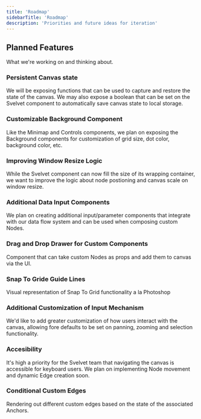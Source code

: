 ```yaml
---
title: 'Roadmap'
sidebarTitle: 'Roadmap'
description: 'Priorities and future ideas for iteration'
---
```


## Planned Features

What we're working on and thinking about.

### Persistent Canvas state

We will be exposing functions that can be used to capture and restore the state of the canvas. We may also expose a boolean that can be set on the Svelvet component to automatically save canvas state to local storage.

### Customizable Background Component

Like the Minimap and Controls components, we plan on exposing the Background components for customization of grid size, dot color, background color, etc.

### Improving Window Resize Logic

While the Svelvet component can now fill the size of its wrapping container, we want to improve the logic about node postioning and canvas scale on window resize.

### Additional Data Input Components

We plan on creating additional input/parameter components that integrate with our data flow system and can be used when composing custom Nodes.

### Drag and Drop Drawer for Custom Components

Component that can take custom Nodes as props and add them to canvas via the UI.

### Snap To Gride Guide Lines

Visual representation of Snap To Grid functionality a la Photoshop

### Additional Customization of Input Mechanism

We'd like to add greater customization of how users interact with the canvas, allowing fore defaults to be set on panning, zooming and selection functionality.

### Accesibility

It's high a priority for the Svelvet team that navigating the canvas is accessible for keyboard users. We plan on implementing Node movement and dynamic Edge creation soon.

### Conditional Custom Edges

Rendering out different custom edges based on the state of the associated Anchors.
